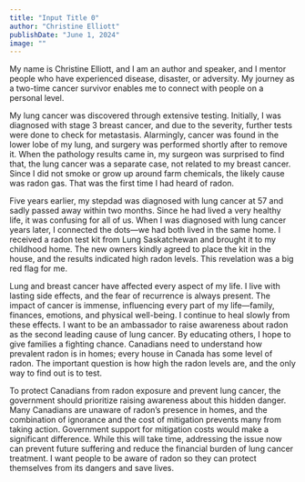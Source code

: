 ```yaml
---
title: "Input Title 0"
author: "Christine Elliott"
publishDate: "June 1, 2024"
image: ""
---
```


My name is Christine Elliott, and I am an author and speaker, and I mentor people who have experienced disease, disaster, or adversity. My journey as a two-time cancer survivor enables me to connect with people on a personal level.

My lung cancer was discovered through extensive testing. Initially, I was diagnosed with stage 3 breast cancer, and due to the severity, further tests were done to check for metastasis. Alarmingly, cancer was found in the lower lobe of my lung, and surgery was performed shortly after to remove it. When the pathology results came in, my surgeon was surprised to find that, the lung cancer was a separate case, not related to my breast cancer. Since I did not smoke or grow up around farm chemicals, the likely cause was radon gas. That was the first time I had heard of radon.

Five years earlier, my stepdad was diagnosed with lung cancer at 57 and sadly passed away within two months. Since he had lived a very healthy life, it was confusing for all of us. When I was diagnosed with lung cancer years later, I connected the dots—we had both lived in the same home. I received a radon test kit from Lung Saskatchewan and brought it to my childhood home. The new owners kindly agreed to place the kit in the house, and the results indicated high radon levels. This revelation was a big red flag for me.

Lung and breast cancer have affected every aspect of my life. I live with lasting side effects, and the fear of recurrence is always present. The impact of cancer is immense, influencing every part of my life—family, finances, emotions, and physical well-being. I continue to heal slowly from these effects. I want to be an ambassador to raise awareness about radon as the second leading cause of lung cancer. By educating others, I hope to give families a fighting chance. Canadians need to understand how prevalent radon is in homes; every house in Canada has some level of radon. The important question is how high the radon levels are, and the only way to find out is to test.

To protect Canadians from radon exposure and prevent lung cancer, the government should prioritize raising awareness about this hidden danger. Many Canadians are unaware of radon’s presence in homes, and the combination of ignorance and the cost of mitigation prevents many from taking action. Government support for mitigation costs would make a significant difference. While this will take time, addressing the issue now can prevent future suffering and reduce the financial burden of lung cancer treatment. I want people to be aware of radon so they can protect themselves from its dangers and save lives.
